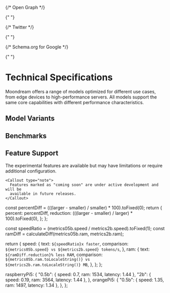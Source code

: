 
<Head>
  <title>Specifications - Moondream Documentation</title>
  <meta
    name="description"
    content="Detailed technical specifications for Moondream vision AI, including model downloads, memory requirements, performance benchmarks, and hardware recommendations."
  />
  <meta name="viewport" content="width=device-width, initial-scale=1" />

{/* Open Graph */}

{" "}

<meta
  property="og:title"
  content="Moondream Technical Specifications - Model Details & Performance"
/>
<meta
  property="og:description"
  content="Detailed technical specifications for Moondream vision AI, including model architecture, memory requirements, performance benchmarks, and hardware recommendations."
/>
<meta property="og:type" content="website" />
<meta property="og:url" content="https://docs.moondream.ai/specifications" />

{/* Twitter */}

{" "}

<meta name="twitter:card" content="summary_large_image" />
<meta
  name="twitter:title"
  content="Moondream Technical Specifications - Model Details & Performance"
/>
<meta
  name="twitter:description"
  content="Detailed technical specifications for Moondream vision AI, including model architecture, memory requirements, performance benchmarks, and hardware recommendations."
/>

{/* Schema.org for Google */}

{" "}

<script type="application/ld+json">
  {JSON.stringify({
    "@context": "https://schema.org",
    "@type": "TechArticle",
    headline: "Moondream Vision AI Technical Specifications",
    description:
      "Comprehensive technical details and performance metrics for Moondream",
    articleSection: "Technical Documentation",
    keywords:
      "model architecture, memory requirements, performance benchmarks, hardware specifications, technical details",
  })}
</script>

</Head>

# Technical Specifications

<div className="text-lg text-gray-600 dark:text-gray-300 mb-12">
  Moondream offers a range of models optimized for different use cases, from
  edge devices to high-performance servers. All models support the same core
  capabilities with different performance characteristics.
</div>

## Model Variants

<ModelVariants />

## Benchmarks

<Benchmarks />

## Feature Support

<div className="mt-4 mb-8">
  <FeatureSupport />
  
  <div className="mt-6 space-y-4">
    <Callout type="info">
      The experimental features are available but may have limitations or
      require additional configuration.
    </Callout>

    <Callout type="note">
      Features marked as "coming soon" are under active development and will be
      available in future releases.
    </Callout>

  </div>
</div>

  const percentDiff = (((larger - smaller) / smaller) * 100).toFixed(0);
  return {
    percent: percentDiff,
    reduction: (((larger - smaller) / larger) * 100).toFixed(0),
  };
};

  const speedRatio = (metrics05b.speed / metrics2b.speed).toFixed(1);
  const ramDiff = calculateDiff(metrics05b.ram, metrics2b.ram);

return {
speed: {
text: `${speedRatio}x faster`,
comparison: `${metrics05b.speed} vs ${metrics2b.speed} tokens/s`,
},
ram: {
text: `${ramDiff.reduction}% less RAM`,
comparison: `${metrics05b.ram.toLocaleString()} vs ${metrics2b.ram.toLocaleString()} MB`,
},
};
};

  raspberryPi5: {
    "0.5b": { speed: 0.7, ram: 1534, latency: 1.44 },
    "2b": { speed: 0.19, ram: 3564, latency: 1.44 },
  },
  orangePi5: {
    "0.5b": { speed: 1.35, ram: 1497, latency: 1.34 },
  },
};
